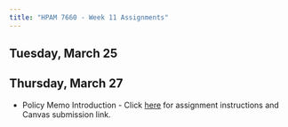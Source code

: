 ```yaml
---
title: "HPAM 7660 - Week 11 Assignments"
---
```


## Tuesday, March 25


## Thursday, March 27

- Policy Memo Introduction - Click [here](https://tulane.instructure.com/courses/2291178/assignments/14673856) for assignment instructions and Canvas submission link.


